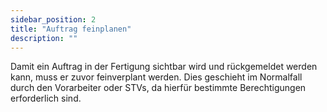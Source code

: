```yaml
---
sidebar_position: 2
title: "Auftrag feinplanen"
description: ""
---
```



<div className="background-container">
Damit ein Auftrag in der Fertigung sichtbar wird und rückgemeldet werden kann, muss er zuvor feinverplant werden. 
Dies geschieht im Normalfall durch den Vorarbeiter oder STVs, da hierfür bestimmte Berechtigungen erforderlich sind.
</div>
<br/>

<div className="background-container">
    <FineTuneAssignmentCarousel/>
</div>